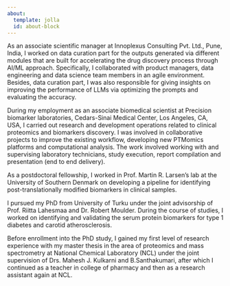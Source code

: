 ```yaml
---
about:
  template: jolla
  id: about-block
---
```


::: {#about-block}
:::

As an associate scientific manager at Innoplexus Consulting Pvt. Ltd., Pune, India, I worked on data curation part for the outputs generated via different modules that are built for accelerating the drug discovery process through AI/ML approach. Specifically, I collaborated with product managers, data engineering and data science team members in an agile environment. Besides, data curation part, I was also responsible for giving insights on improving the performance of LLMs via optimizing the prompts and evaluating the accuracy. 

During my employment as an associate biomedical scientist at Precision biomarker laboratories, Cedars-Sinai Medical Center, Los Angeles, CA, USA, I carried out research and development operations related to clinical proteomics and biomarkers discovery. I was involved in collaborative projects to improve the existing workflow, developing new PTMomics platforms and computational analysis. The work involved working with and supervising laboratory technicians, study execution, report compilation and presentation (end to end delivery).

As a postdoctoral fellowship, I worked in Prof. Martin R. Larsen's lab at the University of Southern Denmark on developing a pipeline for identifying post-translationally modified biomarkers in clinical samples.

I pursued my PhD from University of Turku under the joint advisorship of Prof. Riitta Lahesmaa and Dr. Robert Moulder. During the course of studies, I worked on identifying and validating the serum protein biomarkers for type 1 diabetes and carotid atherosclerosis.

Before enrollment into the PhD study, I gained my first level of research experience with my master thesis in the area of proteomics and mass spectrometry at National Chemical Laboratory (NCL) under the joint supervision of Drs. Mahesh J. Kulkarni and B.Santhakumari, after which I continued as a teacher in college of pharmacy and then as a research assistant again at NCL.

